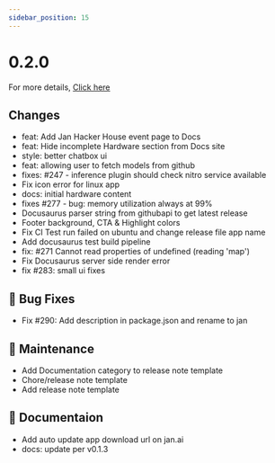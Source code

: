 ```yaml
---
sidebar_position: 15
---
```


# 0.2.0

For more details, [Click here](https://github.com/janhq/jan/releases/tag/v0.2.0)

## Changes

 - feat: Add Jan Hacker House event page to Docs
 - feat: Hide incomplete Hardware section from Docs site
 - style: better chatbox ui
 - feat: allowing user to fetch models from github
 - fixes: #247 - inference plugin should check nitro service available
 - Fix icon error for linux app
 - docs: initial hardware content
 - fixes #277 - bug: memory utilization always at 99%
 - Docusaurus parser string from githubapi to get latest release
 - Footer background, CTA & Highlight colors
 - Fix CI Test run failed on ubuntu and change release file app name
 - Add docusaurus test build pipeline
 - fix: #271 Cannot read properties of undefined (reading 'map')
 - Fix Docusaurus server side render error
 - fix #283: small ui fixes

## 🐛 Bug Fixes

 - Fix #290: Add description in package.json and rename to jan

## 🧰 Maintenance

 - Add Documentation category to release note template
 - Chore/release note template
 - Add release note template

## 📖 Documentaion

 - Add auto update app download url on jan.ai
 - docs: update per v0.1.3

